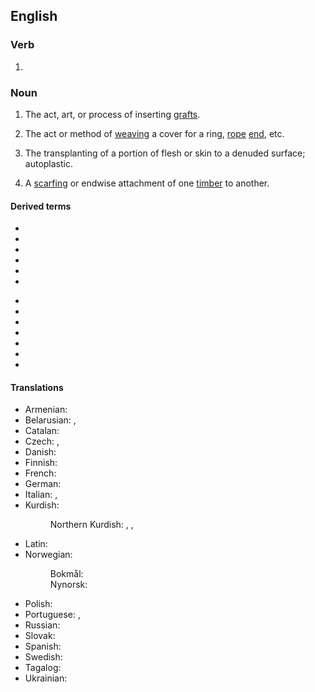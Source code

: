 ==English==

===Verb===
{{head|en|verb form}}

# {{present participle of|en|graft|nocat=1}}

===Noun===
{{wikipedia}}
{{en-noun}}

# {{lb|en|horticulture}} The act, art, or process of inserting [[graft]]s.
# {{lb|en|nautical}} The act or method of [[weaving]] a cover for a ring, [[rope]] [[end]], etc.
# {{lb|en|surgery}} The transplanting of a portion of flesh or skin to a denuded surface; autoplastic.
# {{lb|en|carpentry}} A [[scarfing]] or endwise attachment of one [[timber]] to another.

====Derived terms====
{{rel-top|terms derived from grafting (noun)}}
* {{l|en|cleft grafting}}
* {{l|en|crown grafting}}
* {{l|en|rind grafting}}
* {{l|en|saddle grafting}}
* {{l|en|side grafting}}
* {{l|en|skin grafting}}
{{rel-mid}}
* {{l|en|splice grafting}}
* {{l|en|whip grafting}}
* {{l|en|tongue grafting}}
* {{l|en|grafting scissors}}
* {{l|en|grafting tool}}
* {{l|en|grafting wax}}
* {{l|en|postgrafting}}
{{rel-bottom}}

====Translations====
{{trans-top|act, art, or process of inserting grafts}}
* Armenian: {{t+|hy|պատվաստում|sc=Armn}}
* Belarusian: {{t|be|прышчэ́пліванне|n}}, {{t|be|прышчэ́пка|f}}
* Catalan: {{t+|ca|empelt|m}}
* Czech: {{t|cs|roubování|n}}, {{t|cs|štěpování|n}}
* Danish: {{t|da|podning|c}}
* Finnish: {{t+|fi|varttaminen}}
* French: {{t+|fr|greffage|m}}
* German: {{t+|de|Veredelung|f}}
* Italian: {{t+|it|innesto|m}}, {{t+|it|incastro|m}}
* Kurdish:
*: Northern Kurdish: {{t|kmr|lûlkirin}}, {{t+|kmr|tamandin}}, {{t|kmr|muturbekirin}}
{{trans-mid}}
* Latin: {{t|la|insitiō|f}}
* Norwegian:
*: Bokmål: {{t|nb|poding|m|f}}
*: Nynorsk: {{t|nn|poding|f}}
* Polish: {{t+|pl|szczepienie|n}}
* Portuguese: {{t+|pt|enxertia|f}}, {{t+|pt|enxerto|m}}
* Russian: {{t+|ru|прививка|f|alt=приви́вка}}
* Slovak: {{t|sk|štepenie|n}}
* Spanish: {{t+|es|injerto|m}}
* Swedish: {{t+|sv|ympning}}
* Tagalog: {{t|tl|dugtongsanga}}
* Ukrainian: {{t|uk|ще́плення|n}}
{{trans-bottom}}